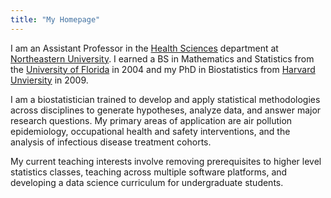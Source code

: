 ```yaml
---
title: "My Homepage"
---
```

I am an Assistant Professor in the [Health Sciences](http://www.northeastern.edu/bouve/health-sciences/) department at [Northeastern University](www.northeastern.edu). I earned a BS in Mathematics and Statistics from the [University of Florida](www.ufl.edu) in 2004 and my PhD in Biostatistics from [Harvard Unviersity](https://www.hsph.harvard.edu/biostatistics) in 2009.

I am a biostatistician trained to develop and apply statistical methodologies across disciplines to generate hypotheses, analyze data, and answer major research questions. My primary areas of application are air pollution epidemiology, occupational health and safety interventions, and the analysis of infectious disease treatment cohorts. 

My current teaching interests involve removing prerequisites to higher level statistics classes, teaching across multiple software platforms, and developing a data science curriculum for undergraduate students.
